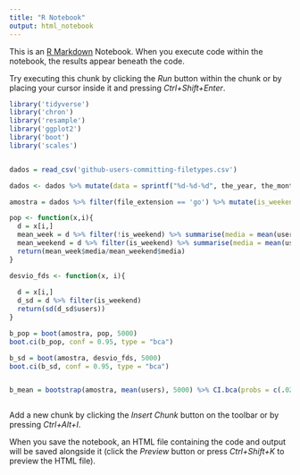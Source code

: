 ```yaml
---
title: "R Notebook"
output: html_notebook
---
```


This is an [R Markdown](http://rmarkdown.rstudio.com) Notebook. When you execute code within the notebook, the results appear beneath the code. 

Try executing this chunk by clicking the *Run* button within the chunk or by placing your cursor inside it and pressing *Ctrl+Shift+Enter*. 

```r
library('tidyverse')
library('chron')
library('resample')
library('ggplot2')
library('boot')
library('scales')


dados = read_csv('github-users-committing-filetypes.csv')

dados <- dados %>% mutate(data = sprintf("%d-%d-%d", the_year, the_month, month_day)) %>% filter(complete.cases(dados))

amostra = dados %>% filter(file_extension == 'go') %>% mutate(is_weekend = is.weekend(data))

pop <- function(x,i){
  d = x[i,]
  mean_week = d %>% filter(!is_weekend) %>% summarise(media = mean(users)) 
  mean_weekend = d %>% filter(is_weekend) %>% summarise(media = mean(users)) 
  return(mean_week$media/mean_weekend$media)
}

desvio_fds <- function(x, i){
  
  d = x[i,]
  d_sd = d %>% filter(is_weekend)
  return(sd(d_sd$users))
}

b_pop = boot(amostra, pop, 5000)
boot.ci(b_pop, conf = 0.95, type = "bca")

b_sd = boot(amostra, desvio_fds, 5000)
boot.ci(b_sd, conf = 0.95, type = "bca")


b_mean = bootstrap(amostra, mean(users), 5000) %>% CI.bca(probs = c(.025, .975))



```

Add a new chunk by clicking the *Insert Chunk* button on the toolbar or by pressing *Ctrl+Alt+I*.

When you save the notebook, an HTML file containing the code and output will be saved alongside it (click the *Preview* button or press *Ctrl+Shift+K* to preview the HTML file).
